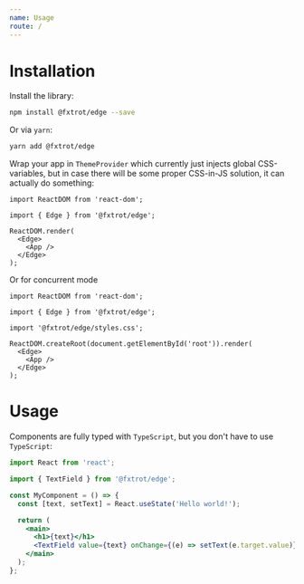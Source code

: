 ```yaml
---
name: Usage
route: /
---
```


# Installation

Install the library:

```bash
npm install @fxtrot/edge --save
```

Or via `yarn`:

```bash
yarn add @fxtrot/edge
```

Wrap your app in `ThemeProvider` which currently just injects global CSS-variables, but in case there will be some proper CSS-in-JS solution, it can actually do something:

```tsx
import ReactDOM from 'react-dom';

import { Edge } from '@fxtrot/edge';

ReactDOM.render(
  <Edge>
    <App />
  </Edge>
);
```

Or for concurrent mode

```tsx
import ReactDOM from 'react-dom';

import { Edge } from '@fxtrot/edge';

import '@fxtrot/edge/styles.css';

ReactDOM.createRoot(document.getElementById('root')).render(
  <Edge>
    <App />
  </Edge>
);
```

# Usage

Components are fully typed with `TypeScript`, but you don't have to use `TypeScript`:

```jsx
import React from 'react';

import { TextField } from '@fxtrot/edge';

const MyComponent = () => {
  const [text, setText] = React.useState('Hello world!');

  return (
    <main>
      <h1>{text}</h1>
      <TextField value={text} onChange={(e) => setText(e.target.value)} label="Welcome message" />
    </main>
  );
};
```
